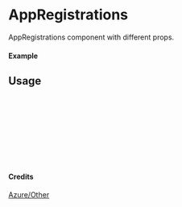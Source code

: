 
<Meta of={AppRegistrations} title="Azure/Other/AppRegistrations" />

# AppRegistrations

AppRegistrations component with different props.

#### Example

<Canvas of={AppRegistrations.Primary} />

## Usage

```ts
import { AppRegistrations } from "yadl-ui";

const Example = () => {
  return (
      <AppRegistrations />
  );
};

export default Example;
```

#### Credits
[Azure/Other](https://learn.microsoft.com/en-us/azure/architecture/icons/)
